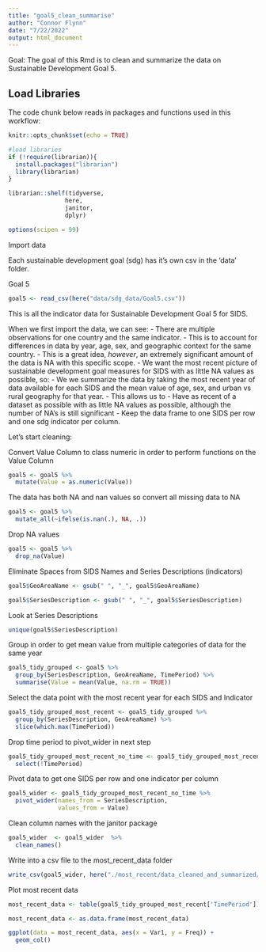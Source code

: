 ```yaml
---
title: "goal5_clean_summarise"
author: "Connor Flynn"
date: "7/22/2022"
output: html_document
---
```


Goal: The goal of this Rmd is to clean and summarize the data on Sustainable Development Goal 5.


## Load Libraries

The code chunk below reads in packages and functions used in this workflow:

```r
knitr::opts_chunk$set(echo = TRUE)

#load libraries
if (!require(librarian)){
  install.packages("librarian")
  library(librarian)
}

librarian::shelf(tidyverse,
                here,
                janitor,
                dplyr)

options(scipen = 99)
```


Import data

Each sustainable development goal (sdg) has it's own csv in the 'data' folder. 

Goal 5
```r
goal5 <- read_csv(here("data/sdg_data/Goal5.csv"))

```


This is all the indicator data for Sustainable Development Goal 5 for SIDS.

When we first import the data, we can see:
  - There are multiple observations for one country and the same indicator. 
      - This is to account for differences in data by year, age, sex, and geographic context for the same country.
      - This is a great idea, *however*, an extremely significant amount of the data is NA with this specific scope. 
  - We want the most recent picture of sustainable development goal measures for SIDS with as little NA values as possible, so:
      - We we summarize the data by taking the most recent year of data available for each SIDS and the mean value of age, sex, and urban vs rural geography for that year. 
      - This allows us to
        - Have as recent of a dataset as possible with as little NA values as possible, although the number of NA's is still significant
        - Keep the data frame to one SIDS per row and one sdg indicator per column.
      
Let's start cleaning:




Convert Value Column to class numeric in order to perform functions on the Value Column
```r
goal5 <- goal5 %>% 
  mutate(Value = as.numeric(Value))
```


The data has both NA and nan values so convert all missing data to NA

```r
goal5 <- goal5 %>% 
  mutate_all(~ifelse(is.nan(.), NA, .))

```


Drop NA values
```r
goal5 <- goal5 %>% 
  drop_na(Value)
```



Eliminate Spaces from SIDS Names and Series Descriptions (indicators)
```r
goal5$GeoAreaName <- gsub(" ", "_", goal5$GeoAreaName)

goal5$SeriesDescription <- gsub(" ", "_", goal5$SeriesDescription)
```


Look at Series Descriptions
```r
unique(goal5$SeriesDescription)
```



Group in order to get mean value from multiple categories of data for the same year
```r

goal5_tidy_grouped <- goal5 %>% 
  group_by(SeriesDescription, GeoAreaName, TimePeriod) %>% 
  summarise(Value = mean(Value, na.rm = TRUE))
```


Select the data point with the most recent year for each SIDS and Indicator
```r
goal5_tidy_grouped_most_recent <- goal5_tidy_grouped %>% 
  group_by(SeriesDescription, GeoAreaName) %>% 
  slice(which.max(TimePeriod))
```

Drop time period to pivot_wider in next step
```r
goal5_tidy_grouped_most_recent_no_time <- goal5_tidy_grouped_most_recent %>% 
  select(!TimePeriod)
```

Pivot data to get one SIDS per row and one indicator per column
```r
goal5_wider <- goal5_tidy_grouped_most_recent_no_time %>% 
  pivot_wider(names_from = SeriesDescription,
              values_from = Value)
```


Clean column names with the janitor package
```r
goal5_wider  <- goal5_wider  %>% 
  clean_names()

```

Write into a csv file to the most_recent_data folder

```r
write_csv(goal5_wider, here("./most_recent/data_cleaned_and_summarized/goal5_most_recent.csv"))
```


Plot most recent data 

```r
most_recent_data <- table(goal5_tidy_grouped_most_recent['TimePeriod'])

most_recent_data <- as.data.frame(most_recent_data)
```


```r
ggplot(data = most_recent_data, aes(x = Var1, y = Freq)) +
  geom_col()
```



